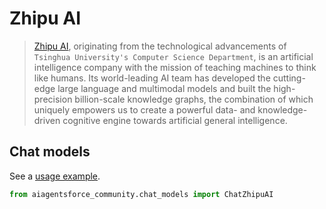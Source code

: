 # Zhipu AI

>[Zhipu AI](https://www.zhipuai.cn/en/aboutus), originating from the technological 
> advancements of `Tsinghua University's Computer Science Department`, 
> is an artificial intelligence company with the mission of teaching machines 
> to think like humans. Its world-leading AI team has developed the cutting-edge 
> large language and multimodal models and built the high-precision billion-scale 
> knowledge graphs, the combination of which uniquely empowers us to create a powerful 
> data- and knowledge-driven cognitive engine towards artificial general intelligence.


## Chat models

See a [usage example](/docs/integrations/chat/zhipuai).

```python
from aiagentsforce_community.chat_models import ChatZhipuAI
```
